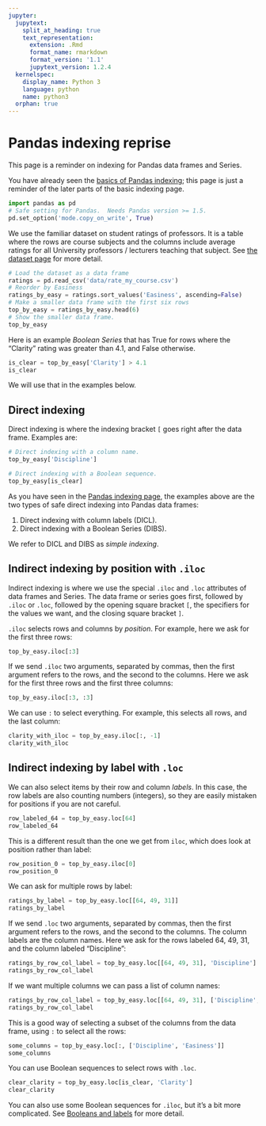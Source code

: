 ```yaml
---
jupyter:
  jupytext:
    split_at_heading: true
    text_representation:
      extension: .Rmd
      format_name: rmarkdown
      format_version: '1.1'
      jupytext_version: 1.2.4
  kernelspec:
    display_name: Python 3
    language: python
    name: python3
  orphan: true
---
```


# Pandas indexing reprise

This page is a reminder on indexing for Pandas data frames and Series.

You have already seen the [basics of Pandas indexing](pandas_indexing); this
page is just a reminder of the later parts of the basic indexing page.

```python
import pandas as pd
# Safe setting for Pandas.  Needs Pandas version >= 1.5.
pd.set_option('mode.copy_on_write', True)
```

We use the familiar dataset on student ratings of professors.  It is a table
where the rows are course subjects and the columns include average ratings for
all University professors / lecturers teaching that subject. See [the dataset
page](data/rate_my_professors) for more detail.

```python
# Load the dataset as a data frame
ratings = pd.read_csv('data/rate_my_course.csv')
# Reorder by Easiness
ratings_by_easy = ratings.sort_values('Easiness', ascending=False)
# Make a smaller data frame with the first six rows
top_by_easy = ratings_by_easy.head(6)
# Show the smaller data frame.
top_by_easy
```

Here is an example *Boolean Series* that has True for rows where the "Clarity"
rating was greater than 4.1, and False otherwise.

```python
is_clear = top_by_easy['Clarity'] > 4.1
is_clear
```

We will use that in the examples below.

## Direct indexing

Direct indexing is where the indexing bracket `[` goes right after the data
frame.  Examples are:

```python
# Direct indexing with a column name.
top_by_easy['Discipline']
```

```python
# Direct indexing with a Boolean sequence.
top_by_easy[is_clear]
```

As you have seen in the [Pandas indexing page](pandas_indexing), the examples
above are the two types of safe direct indexing into Pandas data frames:

1. Direct indexing with column labels (DICL).
2. Direct indexing with a Boolean Series (DIBS).

We refer to DICL and DIBS as *simple indexing*.


## Indirect indexing by position with `.iloc`

Indirect indexing is where we use the special `.iloc` and `.loc` attributes of data frames and Series.  The data frame or series goes first, followed by `.iloc` or `.loc`, followed by the opening square bracket `[`, the specifiers for the values we want, and the closing square bracket `]`.

`.iloc` selects rows and columns by *position*.  For example, here we ask for
the first three rows:

```python
top_by_easy.iloc[:3]
```

If we send `.iloc` two arguments, separated by commas, then the first argument
refers to the rows, and the second to the columns.  Here we ask for the first
three rows and the first three columns:

```python
top_by_easy.iloc[:3, :3]
```

We can use `:` to select everything.  For example, this selects all rows, and
the last column:

```python
clarity_with_iloc = top_by_easy.iloc[:, -1]
clarity_with_iloc
```

## Indirect indexing by label with `.loc`

We can also select items by their row and column *labels*.  In this case, the row labels are also counting numbers (integers), so they are easily mistaken for positions if you are not careful.

```python
row_labeled_64 = top_by_easy.loc[64]
row_labeled_64
```

This is a different result than the one we get from `iloc`, which does look at position rather than label:

```python
row_position_0 = top_by_easy.iloc[0]
row_position_0
```

We can ask for multiple rows by label:

```python
ratings_by_label = top_by_easy.loc[[64, 49, 31]]
ratings_by_label
```

If we send `.loc` two arguments, separated by commas, then the first argument
refers to the rows, and the second to the columns.  The column labels are the
column names.  Here we ask for the rows labeled 64, 49, 31, and the column labeled "Discipline":

```python
ratings_by_row_col_label = top_by_easy.loc[[64, 49, 31], 'Discipline']
ratings_by_row_col_label
```

If we want multiple columns we can pass a list of column names:

```python
ratings_by_row_col_label = top_by_easy.loc[[64, 49, 31], ['Discipline', 'Clarity']]
ratings_by_row_col_label
```

This is a good way of selecting a subset of the columns from the data frame,
using `:` to select all the rows:

```python
some_columns = top_by_easy.loc[:, ['Discipline', 'Easiness']]
some_columns
```

You can use Boolean sequences to select rows with `.loc`.

```python
clear_clarity = top_by_easy.loc[is_clear, 'Clarity']
clear_clarity
```

You can also use some Boolean sequences for `.iloc`, but it's a bit more
complicated.  See [Booleans and labels](../functions-conditionals/booleans_and_labels) for more detail.
